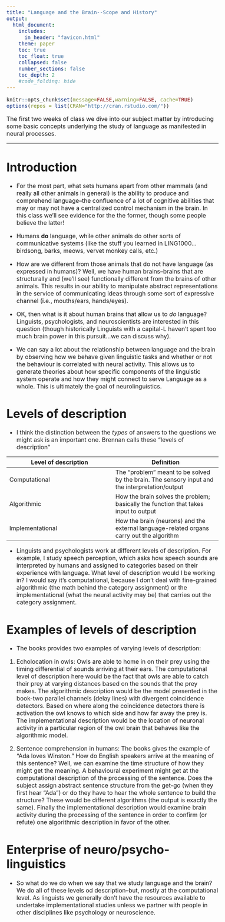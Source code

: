 ```yaml
---
title: "Language and the Brain--Scope and History"
output:
  html_document:
    includes:
      in_header: "favicon.html"
    theme: paper
    toc: true
    toc_float: true
    collapsed: false
    number_sections: false
    toc_depth: 2
    #code_folding: hide
---
```

<style type="text/css">
  body{
  font-size: 12pt;
}
</style>

```r
knitr::opts_chunk$set(message=FALSE,warning=FALSE, cache=TRUE)
options(repos = list(CRAN="http://cran.rstudio.com/"))
```

The first two weeks of class we dive into our subject matter by introducing some basic concepts underlying the study of language as manifested in neural processes. 

***

# Introduction

* For the most part, what sets humans apart from other mammals (and really all other animals in general) is the ability to produce and comprehend language--the confluence of a lot of cognitive abilities that may or may not have a centralized control mechanism in the brain. In this class we'll see evidence for the the former, though some people believe the latter!

* Humans **do** language, while other animals do other sorts of communicative systems (like the stuff you learned in LING1000...birdsong, barks, meows, vervet monkey calls, etc.)

* How are we different from those animals that do not have language (as expressed in humans)? Well, we have human brains--brains that are structurally and (we'll see) functionally different from the brains of other animals. This results in our ability to manipulate abstract representations in the service of communicating ideas through some sort of expressive channel (i.e., mouths/ears, hands/eyes).

* OK, then what is it about human brains that allow us to *do* language? Linguists, psychologists, and neuroscientists are interested in this question (though historically Linguists with a capital-L haven't spent too much brain power in this pursuit...we can discuss why).

* We can say a lot about the relationship between language and the brain by observing how we behave given linguistic tasks and whether or not the behaviour is correlated with neural activity. This allows us to generate theories about how specific components of the linguistic system operate and how they might connect to serve Language as a whole. This is ultimately the goal of neurolinguistics.

# Levels of description

* I think the distinction between the *types* of answers to the questions we might ask is an important one. Brennan calls these "levels of description"

| Level of description |Definition|
|--|--|
|Computational | The "problem" meant to be solved by the brain. The sensory input and the interpretation/output|
|Algorithmic| How the brain solves the problem; basically the function that takes input to output|
|Implementational|How the brain (neurons) and the external language-related organs carry out the algorithm|

* Linguists and psychologists work at different levels of description. For example, I study speech perception, which asks how speech sounds are interpreted by humans and assigned to categories based on their experience with language. What level of description would I be working in? I would say it's computational, because I don't deal with fine-grained algorithmic (the math behind the category assignment) or the implementational (what the neural activity may be) that carries out the category assignment. 

# Examples of levels of description

* The books provides two examples of varying levels of description:

1) Echolocation in owls: Owls are able to home in on their prey using the timing differential of sounds arriving at their ears. The computational level of description here would be the fact that owls are able to catch their prey at varying distances based on the sounds that the prey makes. The algorithmic description would be the model presented in the book-two parallel channels (delay lines) with divergent coincidence detectors. Based on where along the coincidence detectors there is activation the owl knows to which side and how far away the prey is. The implementational description would be the location of neuronal activity in a particular region of the owl brain that behaves like the algorithmic model.

2) Sentence comprehension in humans: The books gives the example of "Ada loves Winston." How do English speakers arrive at the meaning of this sentence? Well, we can examine the time structure of how they might get the meaning. A behavioural experiment might get at the computational description of the processing of the sentence. Does the subject assign abstract sentence structure from the get-go (when they first hear "Ada") or do they have to hear the whole sentence to build the structure? These would be different algorithms (the output is exactly the same). Finally the implementational description would examine brain activity during the processing of the sentence in order to confirm (or refute) one algorithmic description in favor of the other.

# Enterprise of neuro/psycho-linguistics

* So what do we do when we say that we study language and the brain? We do all of these levels od description--but, mostly at the computational level. As linguists we generally don't have the resources available to undertake implementational studies unless we partner with people in other disciplines like psychology or neuroscience.
